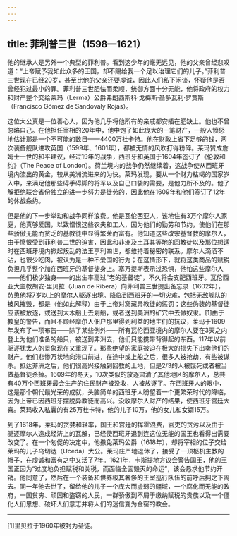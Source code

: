 ```yaml
---
---
---
```

title: 菲利普三世（1598—1621）
---




他的继承人是另外一个典型的菲利普。看到这少年的毫无远见，他的父亲曾经悲叹道：“上帝赋予我如此众多的王国，却不赐给我一个足以治理它们的儿子。”菲利普三世现在已经20岁，甚至比他的父亲还要虔诚，因此人们私下闲谈，怀疑他是否曾经犯过最小的罪。菲利普三世胆怯而柔顺，统御方面十分无能，他将政府的权力和财产整个交给莱玛（Lerma）公爵弗朗西斯科·戈梅斯·圣多瓦利·罗贾斯（Francisco Gómez de Sandovaly Rojas）。

这位大公真是一位善心人，因为他几乎将他所有的亲戚都安插在肥缺上。他也不曾忽略自己。在他担任宰相的20年中，他中饱了如此庞大的一笔财产，一般人愤怒地估计那是一个不可能的数目——4400万杜卡特。他在财政上省下足够的钱，两次装备舰队进攻英国（1599年、1601年），都被无情的风吹打得粉碎。莱玛赞成詹姆士一世的和平建议，经过19年的战争，西班牙和英国于1604年签订了《伦敦和约》（The Peace of London）。荷兰境内的战争仍然继续着，这战争使从西班牙境内流出的黄金，较从美洲流进来的为快。莱玛发现，要从一个财力枯竭的国家岁入中，来满足他那些碍手碍脚的将军以及自己口袋的需要，是他力所不及的。他了解拒绝联合省份独立的进一步努力是徒劳的，因此他在1609年和他们签订了12年的休战条约。

但是他的下一步举动和战争同样浪费。他是瓦伦西亚人，该地住有3万个摩尔人家庭，他真够爱国，以致憎恨这些农夫和工人，因为他们的勤劳和节约，使他们在那些骄傲无能而贫乏的基教徒中显得繁荣而富有。他知道这些改宗基督教的摩尔人，由于愤恨受到菲利普二世的迫害，因此和非洲及土耳其等地的回教徒以及那位想适时在西班牙境内掀起叛乱的法王亨利四世，都维持着秘密的联系。摩尔人滴酒不沾，也很少吃肉，被认为是一种不爱国的行为；在这情形下，就将这类商品的赋税负担几乎整个加在西班牙的基督徒身上。塞万提斯表示过恐惧，他怕这些摩尔人——他们极少独身——的出生率高过“老的基督徒”，不久将会支配西班牙。瓦伦西亚大主教胡安·里贝拉（Juan de Ribera）向菲利普三世提出备忘录（1602年），怂恿他将7岁以上的摩尔人驱逐出境。降临到西班牙的一切灾难，包括无敌舰队的被风摧毁，都是（他如此解释）由于上帝对窝藏异教徒的惩罚；这些伪装的基督徒应该被放逐，或送到大木船上去划船，或者送到美洲的矿穴中去做奴隶。[1]由于教皇的警告，而且不顾经摩尔人佃户那里得到利益的地主们的抗议，莱玛于1609年发布了一项布告——除了某些例外——所有瓦伦西亚境内的摩尔人要在3天之内登上为他们准备的船只，被送到非洲去，他们只能携带背得起的东西。117年以前驱逐犹太人的景象现在又重现了。那些绝望的家庭被迫在极大的损失下出卖他们的财产。他们悲惨万状地向港口前进，在途中或上船之后，很多人被抢劫，有些被谋杀。抵达非洲之后，他们很高兴接触到回教的土地，但是2/3的人被饿死或者被当做基督徒杀掉。1609年的冬天，10次类似的放逐肃清了其他地区的摩尔人，总共有40万个西班牙最会生产的住民财产被没收，人被放逐了。在西班牙人的眼中，这是那个朝代最光荣的成就，头脑简单的西班牙人盼望着一个更繁荣时代的降临，因为上帝已因西班牙摆脱异教徒而高兴。没收摩尔人财产的结果，使西班牙宫廷大喜。莱玛收入私囊的有25万杜卡特，他的儿子10万，他的女儿和女婿15万。

到了1618年，莱玛的贪婪和轻率，国王和宫廷的挥霍浪费，官吏的贪污以及由于驱逐摩尔人造成经济上的瓦解，已经使西班牙退到连这位无能的国王也看得出需要改变了。在一个匆促的决定中，他撤免莱玛公爵（1618年），却将宰相的位子交给莱玛的儿子乌切达（Uceda）大公。莱玛庄严地退休了，接受了一顶枢机主教的帽子，在虔诚和富有之中又活了7年。1621年，卡斯提地方议会警告国王，他的王国正因为“过度地负担赋税和关税，而面临全面毁灭的命运”，该会恳求他节约开销。他同意了，然后在一个装备和供养极其奢侈的王室巡行队伍的前呼后拥之下离去。同一年他去世了，留给他的儿子一个庞大而虚弱的疆域，一个腐化而无能的政府，一国贫穷、顽固和盗窃的人民，一群骄傲到不屑于缴纳赋税的贵族以及一个僵化人们思想、破坏人们意志并将人们的迷信变为金窖的教会。



* * *



[1]里贝拉于1960年被封为圣徒。